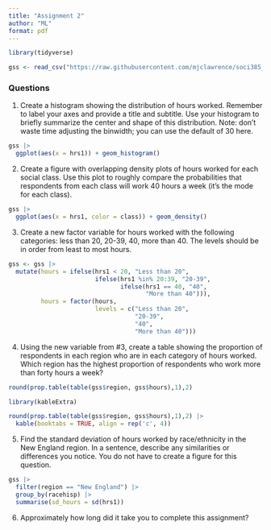```yaml
---
title: "Assignment 2"
author: "ML"
format: pdf
---
```


```r
library(tidyverse)

gss <- read_csv("https://raw.githubusercontent.com/mjclawrence/soci385_f23/main/data/assignment_02.csv")
```


### Questions

1. Create a histogram showing the distribution of hours worked. Remember to label your axes and provide a title and subtitle. Use your histogram to briefly summarize the center and shape of this distribution. Note: don't waste time adjusting the binwidth; you can use the default of 30 here.

```r
gss |> 
  ggplot(aes(x = hrs1)) + geom_histogram()
```




2. Create a figure with overlapping density plots of hours worked for each social class. Use this plot to roughly compare the probabilities that respondents from each class will work 40 hours a week (it's the mode for each class).

```r
gss |> 
  ggplot(aes(x = hrs1, color = class)) + geom_density()
```


3. Create a new factor variable for hours worked with the following categories: less than 20, 20-39, 40, more than 40. The levels should be in order from least to most hours.

```r
gss <- gss |> 
  mutate(hours = ifelse(hrs1 < 20, "Less than 20",
                        ifelse(hrs1 %in% 20:39, "20-39",
                               ifelse(hrs1 == 40, "40",
                                      "More than 40"))),
         hours = factor(hours,
                        levels = c("Less than 20",
                                   "20-39",
                                   "40",
                                   "More than 40")))
```


4. Using the new variable from #3, create a table showing the proportion of respondents in each region who are in each category of hours worked. Which region has the highest proportion of respondents who work more than forty hours a week?

```r
round(prop.table(table(gss$region, gss$hours),1),2)
```

```r
library(kableExtra)

round(prop.table(table(gss$region, gss$hours),1),2) |> 
  kable(booktabs = TRUE, align = rep('c', 4))
```


5. Find the standard deviation of hours worked by race/ethnicity in the New England region. In a sentence, describe any similarities or differences you notice. You do not have to create a figure for this question.

```r
gss |> 
  filter(region == "New England") |> 
  group_by(racehisp) |> 
  summarise(sd_hours = sd(hrs1))
```


6. Approximately how long did it take you to complete this assignment?
